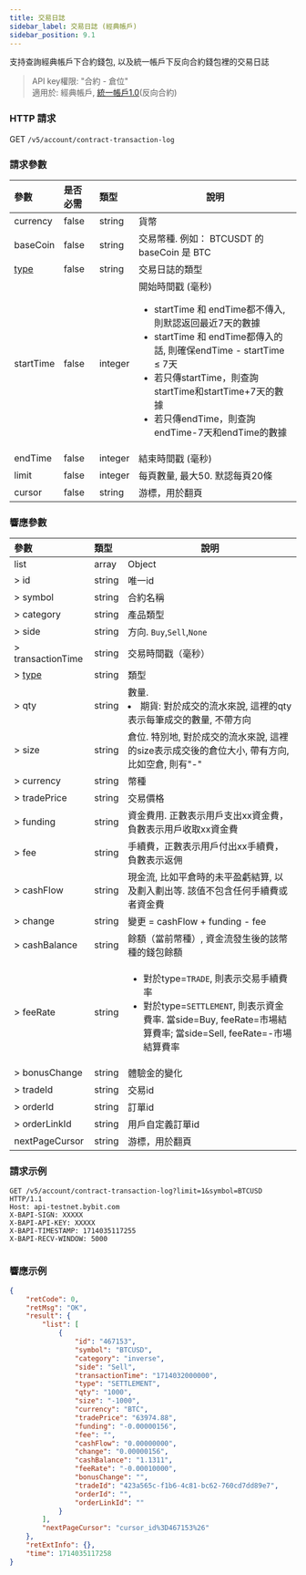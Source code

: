 ```yaml
---
title: 交易日誌
sidebar_label: 交易日誌 (經典帳戶)
sidebar_position: 9.1
---
```

支持查詢經典帳戶下合約錢包, 以及統一帳戶下反向合約錢包裡的交易日誌
> API key權限: "合約 - 倉位"<br/>
> 適用於: 經典帳戶, [統一帳戶1.0](../acct-mode#統一帳戶10)(反向合約)

### HTTP 請求
GET `/v5/account/contract-transaction-log`

### 請求參數
| 參數 | 是否必需 | 類型 | 說明|
|:----- |:-------|:-----|------ |
|currency |false |string |貨幣|
|baseCoin |false |string |交易幣種. 例如： BTCUSDT 的 baseCoin 是 BTC|
|[type](../enum#typecontract-translog) |false |string |交易日誌的類型 |
|startTime |false |integer |開始時間戳 (毫秒) <ul><li>startTime 和 endTime都不傳入, 則默認返回最近7天的數據</li><li>startTime 和 endTime都傳入的話, 則確保endTime - startTime &le; 7天</li><li>若只傳startTime，則查詢startTime和startTime+7天的數據</li><li>若只傳endTime，則查詢endTime-7天和endTime的數據</li></ul>|
|endTime |false |integer |結束時間戳 (毫秒) |
|limit |false |integer |每頁數量, 最大50. 默認每頁20條|
|cursor	|false |string |游標，用於翻頁|

### 響應參數
| 參數 | 類型 | 說明|
|:----- |:-----|----- |
|list |array |Object |
|> id |string |唯一id |
|> symbol |string |合約名稱 |
|> category |string |產品類型|
|> side |string |方向. `Buy`,`Sell`,`None`|
|> transactionTime	|string |交易時間戳（毫秒）|
|> [type](../enum#type) |string |類型 |
|> qty	|string	|數量. <li>期貨: 對於成交的流水來說, 這裡的qty表示每筆成交的數量, 不帶方向</li>|
|> size |string |倉位. 特別地, 對於成交的流水來說, 這裡的size表示成交後的倉位大小, 帶有方向, 比如空倉, 則有"-"|
|> currency |string |幣種|
|> tradePrice |string |交易價格|
|> funding	|string	|資金費用. 正數表示用戶支出xx資金費，負數表示用戶收取xx資金費|
|> fee	|string	|手續費，正數表示用戶付出xx手續費，負數表示返佣|
|> cashFlow |string |現金流, 比如平倉時的未平盈虧結算, 以及劃入劃出等. 該值不包含任何手續費或者資金費|
|> change |string |變更 = cashFlow + funding - fee|
|> cashBalance	|string	|餘額（當前幣種）, 資金流發生後的該幣種的錢包餘額|
|> feeRate	|string	|<ul><li>對於type=`TRADE`, 則表示交易手續費率</li><li>對於type=`SETTLEMENT`, 則表示資金費率. 當side=Buy, feeRate=市場結算費率; 當side=Sell, feeRate=-市場結算費率</li></ul> |
|> bonusChange	|string	|體驗金的變化|
|> tradeId	|string |交易id|
|> orderId	|string	|訂單id|
|> orderLinkId	|string	|用戶自定義訂單id|
|nextPageCursor	|string	|游標，用於翻頁|

### 請求示例

<Tabs groupId="programming-languages">
<TabItem value="http" label="HTTP">

```http
GET /v5/account/contract-transaction-log?limit=1&symbol=BTCUSD HTTP/1.1
Host: api-testnet.bybit.com
X-BAPI-SIGN: XXXXX
X-BAPI-API-KEY: XXXXX
X-BAPI-TIMESTAMP: 1714035117255
X-BAPI-RECV-WINDOW: 5000
```

</TabItem>
<TabItem value="Node" label="Node.js">

```n4js

```

</TabItem>
</Tabs>

### 響應示例

```json
{
    "retCode": 0,
    "retMsg": "OK",
    "result": {
        "list": [
            {
                "id": "467153",
                "symbol": "BTCUSD",
                "category": "inverse",
                "side": "Sell",
                "transactionTime": "1714032000000",
                "type": "SETTLEMENT",
                "qty": "1000",
                "size": "-1000",
                "currency": "BTC",
                "tradePrice": "63974.88",
                "funding": "-0.00000156",
                "fee": "",
                "cashFlow": "0.00000000",
                "change": "0.00000156",
                "cashBalance": "1.1311",
                "feeRate": "-0.00010000",
                "bonusChange": "",
                "tradeId": "423a565c-f1b6-4c81-bc62-760cd7dd89e7",
                "orderId": "",
                "orderLinkId": ""
            }
        ],
        "nextPageCursor": "cursor_id%3D467153%26"
    },
    "retExtInfo": {},
    "time": 1714035117258
}
```
